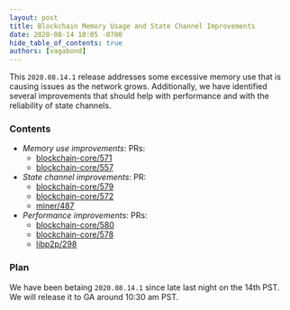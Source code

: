 ```yaml
---
layout: post
title: Blockchain Memory Usage and State Channel Improvements
date: 2020-08-14 10:05 -0700
hide_table_of_contents: true
authors: [vagabond]
---
```


This `2020.08.14.1` release addresses some excessive memory use that is causing issues as the
network grows. Additionally, we have identified several improvements that should help with
performance and with the reliability of state channels.

<!--truncate-->

### Contents

- _Memory use improvements_: PRs:
  - [blockchain-core/571](https://github.com/helium/blockchain-core/pull/571)
  - [blockchain-core/557](https://github.com/helium/blockchain-core/pull/557)
- _State channel improvements_: PR:
  - [blockchain-core/579](https://github.com/helium/blockchain-core/pull/579)
  - [blockchain-core/572](https://github.com/helium/blockchain-core/pull/572)
  - [miner/487](https://github.com/helium/blockchain-core/pull/487)
- _Performance improvements_: PRs:
  - [blockchain-core/580](https://github.com/helium/blockchain-core/pull/580)
  - [blockchain-core/578](https://github.com/helium/blockchain-core/pull/578)
  - [libp2p/298](https://github.com/helium/erlang-libp2p/pull/298)

### Plan

We have been betaing `2020.08.14.1` since late last night on the 14th PST. We will release it to GA
around 10:30 am PST.
